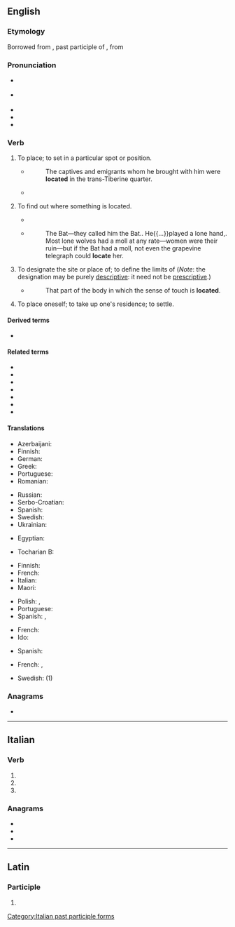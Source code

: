 ==English==

===Etymology===
Borrowed from {{bor|en|la|locātus}}, past participle of {{m|la|loco||to place}}, from {{m|la|locus||place}}

===Pronunciation===
* {{a|RP}} {{IPA|en|/ləʊˈkeɪt/|/ləˈkeɪt/}}
* {{a|GA}} {{IPA|en|/ˈloʊkeɪt/|/loʊˈkeɪt/}}
* {{audio|en|en-us-locate.ogg|Audio (US)}}
* {{rhymes|en|eɪt}}
* {{hyphenation|en|lo|cate}}

===Verb===
{{en-verb|locat}}

# {{lb|en|transitive}} To place; to set in a particular spot or position.
#* {{rfdatek|en|Brooke Foss Westcott}}
#*: The captives and emigrants whom he brought with him were '''located''' in the trans-Tiberine quarter.
#* {{quote-journal|en|date=2013-06-22|volume=407|issue=8841|page=68|magazine={{w|The Economist}}| title=[http://www.economist.com/news/finance-and-economics/21579860-g8-pledges-tackle-three-ts-t-time T time]| passage=The ability to shift profits to low-tax countries by '''locating''' intellectual property in them, which is then licensed to related businesses in high-tax countries, is often assumed to be the preserve of high-tech companies.}}
# {{lb|en|transitive}} To find out where something is located.
#* {{quote-journal|en|year=2013|month=May-June|author=Kevin Heng| volume=101| issue=3| page=184| magazine={{w|American Scientist}}| title=[http://www.americanscientist.org/issues/pub/2013/3/why-does-nature-form-exoplanets-easily Why Does Nature Form Exoplanets Easily?]| passage=In the past two years, NASA’s Kepler Space Telescope has '''located''' nearly 3,000 exoplanet candidates ranging from sub-Earth-sized minions to gas giants that dwarf our own Jupiter. Their densities range from that of styrofoam to iron.}}
#* {{RQ:RnhrtHpwd Bat|I|01}}
#*: The Bat—they called him the Bat.{{nb...}}. He{{...}}played a lone hand,{{nb...}}. Most lone wolves had a moll at any rate—women were their ruin—but if the Bat had a moll, not even the grapevine telegraph could '''locate''' her.
# {{lb|en|transitive}} To designate the site or place of; to define the limits of (''Note'': the designation may be purely [[descriptive]]: it need not be [[prescriptive]].)
#: {{ux|en|The council must '''locate''' the new hospital}}
#: {{ux|en|to '''locate''' a mining claim}}
#: {{ux|en|to '''locate''' (the land granted by) a land warrant}}
#* {{rfdatek|en|Herbert Spencer}}
#*: That part of the body in which the sense of touch is '''located'''.
# {{lb|en|intransitive|colloquial}} To place oneself; to take up one's residence; to settle.
#: {{rfex|en|intransitive}}

====Derived terms====
* {{l|en|co-locate}}

====Related terms====
* {{l|en|local}}
* {{l|en|locus}}
* {{l|en|locality}}
* {{l|en|localization}}
* {{l|en|localize}}
* {{l|en|location}}
* {{l|en|locator}}

====Translations====
{{trans-top|to place; to set in a particular spot or position}}
* Azerbaijani: {{t+|az|yerləşdirmək}}
* Finnish: {{t+|fi|sijoittaa}}
* German: {{t+|de|orten}}
* Greek: {{t+|el|εντοπίζω}}
* Portuguese: {{t+|pt|localizar}}
* Romanian: {{t+|ro|poziționa}}
{{trans-mid}}
* Russian: {{t+|ru|помести́ть}}
* Serbo-Croatian: {{t+|sh|smjestiti}}
* Spanish: {{t+|es|ubicar}}
* Swedish: {{t+|sv|placera}}
* Ukrainian: {{t|uk|розташо́вувати}}
{{trans-bottom}}

{{trans-top|to learn where something is located}}
* Egyptian: {{t-egy|gmj|h=gm-m}}
{{trans-mid}}
* Tocharian B: {{t|txb|kälp-}}
{{trans-bottom}}

{{trans-top|designate the site or place of}}
* Finnish: {{t+|fi|sijoittaa}}
* French: {{t+|fr|localiser}}
* Italian: {{t+|it|localizzare}}
* Maori: {{t|mi|tautohu pūwāhi}}
{{trans-mid}}
* Polish: {{t|pl|namierzać|impf}}, {{t|pl|lokalizować|impf}}
* Portuguese: {{t+|pt|localizar}}
* Spanish: {{t+|es|ubicar}}, {{t+|es|localizar}}
{{trans-bottom}}

{{trans-top|(intransitive) to place oneself; to take up one's residence; to settle}}
* French: {{t+|fr|se poser}}
* Ido: {{t|io|lok-izar}}
{{trans-mid}}
* Spanish: {{t+|es|asentar}} {{qualifier|pronominal}}
{{trans-bottom}}

{{checktrans-top}}
* French: {{t+check|fr|situer}}, {{t+check|fr|placer}}
{{trans-mid}}
* Swedish: {{t+check|sv|placera}} (1)
{{trans-bottom}}

===Anagrams===
* {{anagrams|en|a=acelot|Alecto|acetol|coleta}}

----

==Italian==

===Verb===
{{head|it|verb form}}

# {{inflection of|it|locare||2|p|pres|indc}}
# {{inflection of|it|locare||2|p|impr}}
# {{feminine plural of|it|locato}}

===Anagrams===
* {{l|it|celato}}
* {{l|it|colate}}
* {{l|it|cotale}}

[[Category:Italian past participle forms]]

----

==Latin==

===Participle===
{{la-part-form|locāte}}

# {{inflection of|la|locātus||voc|m|s}}